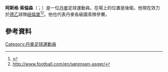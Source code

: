 {{Infobox football biography
|name                = Asger Sørensen
|image               = Asger Sørensen 2014 FC Liefering v First Vienna FC.jpg
|caption             = 
|fullname            = Asger Strømgaard Sørensen
|birth_date          = {{birth date and age|1996|06|05|df=y}}
|birth_place         = [[丹麥|丹麥]][[錫爾克堡|錫爾克堡]]<ref>{{cite web | url = https://www.worldfootball.net/player_summary/asger-soerensen/ | title = Asger Sørensen | website = worldfootball.net | access-date = 7 July 2017 | archive-date = 2019-07-27 | archive-url = https://web.archive.org/web/20190727164422/https://www.worldfootball.net/player_summary/asger-soerensen/ | dead-url = no }}</ref>
|height              = 1.91 m
|position            = [[後衛|後衛]]
|currentclub         = [[纽伦堡足球俱乐部|紐倫堡]]
|clubnumber          = 4
|youthyears1         = 2011–2014
|youthclubs1         = [[中日德兰足球俱乐部|米迪蘭特]]
|years1              = 2014–2019
|clubs1              = FC Liefering 
|caps1               = 41
|goals1              = 1
|years2              = 2014–2019
|clubs2              = [[薩爾斯堡紅牛足球俱樂部|薩爾斯堡]]
|caps2               = 3
|goals2              = 0
|years3              = 2017–2019
|clubs3              = → [[雷根斯堡足球俱乐部|雷根斯堡]] (loan)
|caps3               = 52
|goals3              = 0
|years4              = 2019–
|clubs4              = [[纽伦堡足球俱乐部|紐倫堡]]
|caps4               = 15
|goals4              = 4
|nationalyears1      = 2011–2012
|nationalteam1       = 丹麥U16
|nationalcaps1       = 5
|nationalgoals1      = 0
|nationalyears2      = 2012–2013
|nationalteam2       = 丹麥U17
|nationalcaps2       = 10
|nationalgoals2      = 3
|nationalyears3      = 2014
|nationalteam3       = 丹麥U18
|nationalcaps3       = 2
|nationalgoals3      = 0
|nationalyears4      = 2015
|nationalteam4       = 丹麥U20
|nationalcaps4       = 1
|nationalgoals4      = 0
|nationalyears5      = 2017–2019
|nationalteam5       = [[丹麥21歲以下國家足球隊|丹麥U21]]
|nationalcaps5       = 11
|nationalgoals5      = 0
|medaltemplates      = 
|club-update         = 18:16, 20 December 2019 (UTC)
|nationalteam-update = 12:46, 23 June 2019 (UTC)
}}

'''阿斯格·索倫森'''（{{lang-da|Asger Sørensen}}；{{bd|1996年|6月5日}}）是一位[[丹麥|丹麥]]足球運動員。在場上的位置是後衛。他現在效力於[[德乙|德乙]]球隊[[纽伦堡足球俱乐部|紐倫堡]]<ref>{{Cite web |url=http://www.dbu.dk/landshold/Landsholdsdatabasen/LBasePlayerInfo.aspx?playerid=6996&teamtypeid=2160 |title=存档副本 |accessdate=2015-06-04 |archive-date=2015-09-23 |archive-url=https://web.archive.org/web/20150923230141/http://www.dbu.dk/landshold/Landsholdsdatabasen/LBasePlayerInfo.aspx?playerid=6996&teamtypeid=2160 |dead-url=no }}</ref><ref>http://www.football.com/en/sørensen-asger/{{dead link|date=2018年5月 |bot=InternetArchiveBot |fix-attempted=yes }}</ref>。他也代表丹麥各級國青隊參賽。
==參考資料==
{{Reflist}}

{{DEFAULTSORT: Sørensen, Asger}}
[[Category:丹麥足球運動員|Category:丹麥足球運動員]]